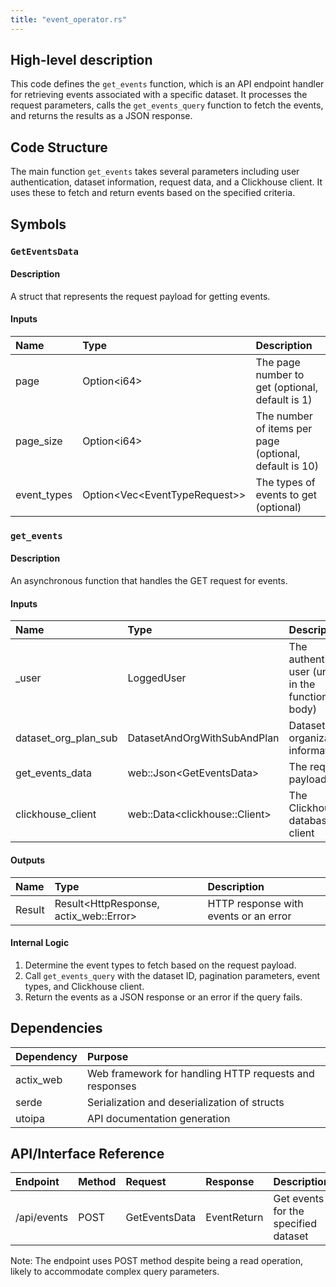 ```yaml
---
title: "event_operator.rs"
---
```


## High-level description
This code defines the `get_events` function, which is an API endpoint handler for retrieving events associated with a specific dataset. It processes the request parameters, calls the `get_events_query` function to fetch the events, and returns the results as a JSON response.

## Code Structure
The main function `get_events` takes several parameters including user authentication, dataset information, request data, and a Clickhouse client. It uses these to fetch and return events based on the specified criteria.

## Symbols

### `GetEventsData`
#### Description
A struct that represents the request payload for getting events.

#### Inputs
| Name | Type | Description |
|:-----|:-----|:------------|
| page | Option&lt;i64&gt; | The page number to get (optional, default is 1) |
| page_size | Option&lt;i64&gt; | The number of items per page (optional, default is 10) |
| event_types | Option&lt;Vec&lt;EventTypeRequest&gt;&gt; | The types of events to get (optional) |

### `get_events`
#### Description
An asynchronous function that handles the GET request for events.

#### Inputs
| Name | Type | Description |
|:-----|:-----|:------------|
| _user | LoggedUser | The authenticated user (unused in the function body) |
| dataset_org_plan_sub | DatasetAndOrgWithSubAndPlan | Dataset and organization information |
| get_events_data | web::Json&lt;GetEventsData&gt; | The request payload |
| clickhouse_client | web::Data&lt;clickhouse::Client&gt; | The Clickhouse database client |

#### Outputs
| Name | Type | Description |
|:-----|:-----|:------------|
| Result | Result&lt;HttpResponse, actix_web::Error&gt; | HTTP response with events or an error |

#### Internal Logic
1. Determine the event types to fetch based on the request payload.
2. Call `get_events_query` with the dataset ID, pagination parameters, event types, and Clickhouse client.
3. Return the events as a JSON response or an error if the query fails.

## Dependencies
| Dependency | Purpose |
|:-----------|:--------|
| actix_web | Web framework for handling HTTP requests and responses |
| serde | Serialization and deserialization of structs |
| utoipa | API documentation generation |

## API/Interface Reference
| Endpoint | Method | Request | Response | Description |
|:---------|:-------|:--------|:---------|:------------|
| /api/events | POST | GetEventsData | EventReturn | Get events for the specified dataset |

Note: The endpoint uses POST method despite being a read operation, likely to accommodate complex query parameters.